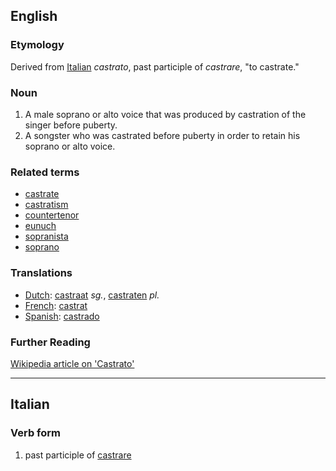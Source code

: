 ==English==
===Etymology===
Derived from [[Italian]] ''castrato'', past participle of ''castrare'', "to castrate."

===Noun===

#A male soprano or alto voice that was produced by castration of the singer before puberty.
#A songster who was castrated before puberty in order to retain his soprano or alto voice.

===Related terms===
*[[castrate]]
*[[castratism]]
*[[countertenor]]
*[[eunuch]]
*[[sopranista]]
*[[soprano]]

===Translations===
*[[Dutch]]: [[castraat]] ''sg.'', [[castraten]] ''pl.''
*[[French]]: [[castrat]]
*[[Spanish]]: [[castrado]]

=== Further Reading ===
[http://en.wikipedia.org/wiki/Castrato Wikipedia article on 'Castrato']
----

==Italian==
===Verb form===

#  past participle of [[castrare]]